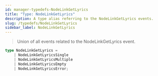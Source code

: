 ```yaml
---
id: manager-typedefs-NodeLinkGetLyrics
title: "Type: NodeLinkGetLyrics"
description: A type alias referring to the NodeLinkGetLyrics events.
slug: /typedefs/NodeLinkGetLyrics
sidebar_label: NodeLinkGetLyrics
---
```


> Union of all events related to the NodeLinkGetLyrics event.

```ts
type NodeLinkGetLyrics = 
	| NodeLinkGetLyricsSingle
	| NodeLinkGetLyricsMultiple
	| NodeLinkGetLyricsEmpty
	| NodeLinkGetLyricsError;
